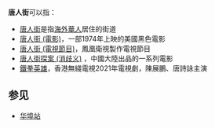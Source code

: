 '''唐人街'''可以指：
* [[唐人街|唐人街]]是指[[海外華人|海外華人]]居住的街道
* [[唐人街_(電影)|唐人街 (電影)]]，一部1974年上映的美國黑色電影
* [[唐人街_(電視節目)|唐人街 (電視節目)]]，鳳凰衛視製作電視節目
* [[唐人街探案_(消歧义)|唐人街探案 (消歧义)]] ，中國大陸出品的一系列電影
* [[鐵拳英雄|鐵拳英雄]]，香港無綫電視2021年電視劇，陳展鵬、唐詩詠主演

== 参见 ==
*[[华埠站|华埠站]]
{{disambig|Cat=三字中國相關消歧義}}